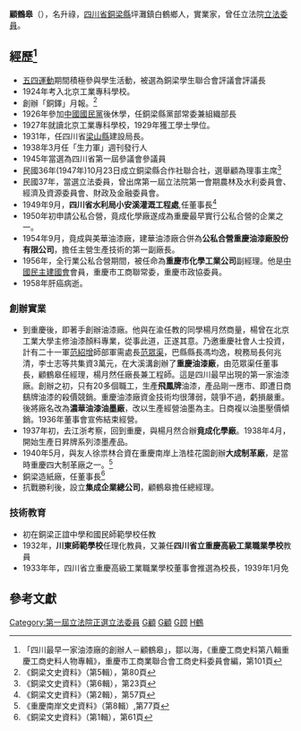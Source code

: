 {{Infobox Officeholder
|姓名=顧鶴皋
|圖像=File:顧鶴皋.jpg
|圖像大小=200px
|圖像說明=  
| 字       = 名升祿
| 號       = 
| 別名     = 
| 出生名   = 
| 出生日期 = 1904年9月18日
| 出生地點 = 
| 逝世日期 = {{dda|1958|||1904|9|18}}
| 逝世地點 = 
| 死因     = 
| 墓地     = 
| 墓地座標 = 
| 籍貫     = [[四川省|四川省]][[銅梁縣|銅梁縣]]
| 政黨     = 
| 其他政黨 = 
| 配偶     = 
| 伴侶     = 
| 兒女     = 
| parents  = 
| 親屬     = 
| 母校     = 
| 著作     = 
| 簽名     = 
| 腳註     = 
| past     = 
}}
'''顧鶴皋'''（{{bd|1904年|9月18日|1958年||catIdx=顧}}），名升祿，[[四川省|四川省]][[銅梁縣|銅梁縣]]坪灘鎮白鶴鄉人，實業家，曾任立法院[[第1屆中華民國立法委員|立法委員]]。

== 經歷<ref>「四川最早一家油漆廠的創辦人－顧鶴皋」，鄒以海，《重慶工商史料第八輯重慶工商史料人物專輯》，重慶市工商業聯合會工商史料委員會編，第101頁</ref> ==
* [[五四運動|五四運動]]期間積極參與學生活動，被選為銅梁學生聯合會評議會評議長
* 1924年考入北京工業專科學校。
* 創辦「銅鐸」月報。<ref>《銅梁文史資料》（第5輯），第80頁</ref>
* 1926年參加[[中國國民黨|中國國民黨]]後休學，任銅梁縣黨部常委兼組織部長
* 1927年就讀北京工業專科學校，1929年獲工學士學位。
* 1931年，任四川省[[梁山縣_(四川省)|梁山縣]]建設局長。
* 1938年3月任「生力軍」週刊發行人
* 1945年當選為四川省第一屆參議會參議員
* 民國36年(1947年)10月23日成立銅梁縣合作社聯合社，選舉顧為理事主席<ref>《銅梁文史資料》（第6輯），第23頁</ref>
*  民國37年，當選立法委員，曾出席第一屆立法院第一會期農林及水利委員會、經濟及資源委員會、財政及金融委員會。
* 1949年9月，'''四川省水利局小安溪灌溉工程處''',任董事長<ref>《銅梁文史資料》（第2輯），第57頁</ref>
* 1950年初申請公私合營，竟成化學廠遂成為重慶最早實行公私合營的企業之一。
* 1954年9月，竟成與美華油漆廠，建華油漆廠合併為'''公私合營重慶油漆廠股份有限公司'''，擔任主營生產技術的第一副廠長。
* 1956年，全行業公私合營期間，被任命為'''重慶市化學工業公司'''副經理。他是[[中國民主建國會|中國民主建國會]]會員，重慶市工商聯常委，重慶市政協委員。
* 1958年肝癌病逝。

=== 創辦實業 ===
* 到重慶後，即著手創辦油漆廠。他與在渝任教的同學楊月然商量，楊曾在北京工業大學主修油漆顏料專業，從事此道，正遂其意。乃邀重慶社會人士投資，計有二十一軍[[范紹增|范紹增]]師部軍需處長[[范眾渠|范眾渠]]，巴縣縣長馮均逸，稅務局長何兆清，李士志等共集資3萬元，在大溪溝創辦了'''重慶油漆廠'''，由范眾渠任董事長，顧鶴皋任經理，楊月然任廠長兼工程師。這是四川最早出現的第一家油漆廠。創辦之初，只有20多個職工，生產'''飛鳳牌'''油漆，產品剛一應市、即遭日商鷂牌油漆的殺價競銷。重慶油漆廠資金技術均很薄弱，競爭不過，虧損嚴重。後將廠名改為'''濃華油漆油墨廠'''，改以生產經營油墨為主。日商複以油墨壓價傾銷。1936年董事會宣佈結束經營。
* 1937年初，去江浙考察，回到重慶，與楊月然合辦'''竟成化學廠'''。1938年4月，開始生產日昇牌系列漆墨產品。
* 1940年5月，與友人徐祟林合資在重慶南岸上浩桂花園創辦'''大成制革廠'''，是當時重慶四大制革廠之一。<ref>《重慶南岸文史資料》（第8輯）,第77頁</ref>
* 銅梁造紙廠，任董事長<ref>《銅梁文史資料》（第1輯），第61頁</ref>
* 抗戰勝利後，設立'''集成企業總公司'''，顧鶴皋擔任總經理。

=== 技術教育 ===
* 初在銅梁正誼中學和國民師範學校任教
* 1932年，'''川東師範學校'''任理化教員，又兼任'''四川省立重慶高級工業職業學校'''教員
* 1933年年，四川省立重慶高級工業職業學校董事會推選為校長，1939年1月免

== 參考文獻 ==
{{reflist}}
{{中華民國第一屆立法委員}}
{{第1屆中華民國立法委員四川省名單}}
[[Category:第一屆立法院正選立法委員|Category:第一屆立法院正選立法委員]]
[[Category:中國企業家|G顧]]
[[Category:铜梁人|G顧]]
[[Category:罹患肝癌逝世者|G顾]]
[[Category:顧姓|H鶴]]